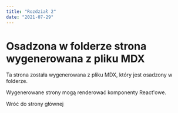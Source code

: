 ```yaml
---
title: "Rozdział 2"
date: "2021-07-29"
---
```


# Osadzona w folderze strona wygenerowana z pliku MDX

Ta strona została wygenerowana z pliku MDX, który jest osadzony w folderze.

Wygenerowane strony mogą renderować komponenty React'owe.

<Link href="/" style={{ color: "#00b140" }}>
  Wróć do strony głównej
</Link>
